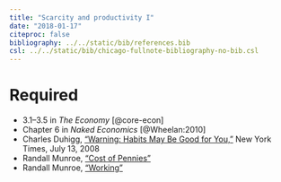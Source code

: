 ```yaml
---
title: "Scarcity and productivity I"
date: "2018-01-17"
citeproc: false
bibliography: ../../static/bib/references.bib
csl: ../../static/bib/chicago-fullnote-bibliography-no-bib.csl
---
```


# Required

- <i class="fa fa-book" aria-hidden="true"></i> 3.1–3.5 in *The Economy* [@core-econ]
- <i class="fa fa-book" aria-hidden="true"></i> Chapter 6 in *Naked Economics* [@Wheelan:2010]
- <i class="fa fa-external-link" aria-hidden="true"></i> Charles Duhigg, ["Warning: Habits May Be Good for You,"](http://www.nytimes.com/2008/07/13/business/13habit.html) New York Times, July 13, 2008
- <i class="fa fa-external-link" aria-hidden="true"></i> Randall Munroe, ["Cost of Pennies"](https://what-if.xkcd.com/22/)
- <i class="fa fa-external-link" aria-hidden="true"></i> Randall Munroe, ["Working"](https://xkcd.com/951/)
